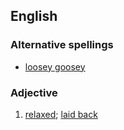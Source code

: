 ==English==

===Alternative spellings===
*[[loosey goosey]]

===Adjective===
{{en-adj}}

#{{US}} [[relaxed]]; [[laid back]]